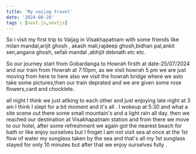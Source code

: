 ```yaml
---
title: 'My vaijag travel'
date: '2024-08-28'
tags : [next.js,nextjs]
---
```


So i visit my first trip to Vaijag in Visakhapatnam with some friends like milan mandal,arijit ghosh , akash mali,rajdeep ghosh,bidhan pal,ankit sen,angana ghosh, sefali mandal ,abhijit debnath etc etc.

So our journey start from Gobardanga to Howrah firsth at date-25/07/2024 and our train from Howrah at 7:10pm, as we visit howrah  5 pm we are just moving from here to here also we visit the howrah bridge where we aslo take some pictures,then our train deprated and we are given some rose flowers,card and chocklete.

<CustomImage src="https://raw.githubusercontent.com/Pratik-Guha/test-blog/main/images/vaijag.jpg" 
 alt="Vaijag " />

all night I think we just atlking to each other and just enjoying late night at 3 am I think I slept for a bit moment and it's all . I wokeup at 5:30 and what a site scene out there some small mountain's and a light rain all day. then we reached our destination at Visakhapatnam station and from there we move to our hotel, after some refreshment we again got the nearest beach for bath or like enjoy ourselves but I froget I am not visit sea at once at the 1st flow of water my sunglass taken by the sea and that's all my 1st sunglass stayed for only 10 minutes but after that we enjoy ourselves fully .